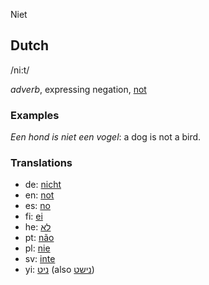 Niet

== Dutch ==

/ni:t/

''adverb'', expressing negation, [[not]]

=== Examples ===

''Een hond is niet een vogel'': a dog is not a bird.

=== Translations ===

* de: [[nicht]]
* en: [[not]]
* es: [[no]]
* fi: [[ei]]
* he: [[לא]]
* pt: [[não]]
* pl: [[nie]]
* sv: [[inte]]
* yi: [[ניט]] (also [[נישט]])